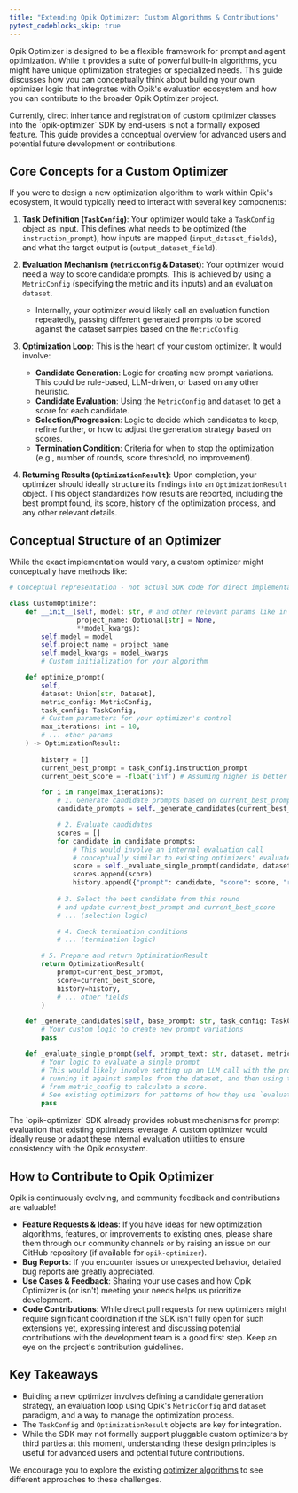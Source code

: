```yaml
---
title: "Extending Opik Optimizer: Custom Algorithms & Contributions"
pytest_codeblocks_skip: true
---
```


Opik Optimizer is designed to be a flexible framework for prompt and agent optimization. While it provides a suite of powerful built-in algorithms, you might have unique optimization strategies or specialized needs. This guide discusses how you can conceptually think about building your own optimizer logic that integrates with Opik's evaluation ecosystem and how you can contribute to the broader Opik Optimizer project.

<Note>
  Currently, direct inheritance and registration of custom optimizer classes into the `opik-optimizer` SDK by end-users is not a formally exposed feature. This guide provides a conceptual overview for advanced users and potential future development or contributions.
</Note>

## Core Concepts for a Custom Optimizer

If you were to design a new optimization algorithm to work within Opik's ecosystem, it would typically need to interact with several key components:

1.  **Task Definition (`TaskConfig`)**: Your optimizer would take a `TaskConfig` object as input. This defines what needs to be optimized (the `instruction_prompt`), how inputs are mapped (`input_dataset_fields`), and what the target output is (`output_dataset_field`).

2.  **Evaluation Mechanism (`MetricConfig` & Dataset)**: Your optimizer would need a way to score candidate prompts. This is achieved by using a `MetricConfig` (specifying the metric and its inputs) and an evaluation `dataset`.
    *   Internally, your optimizer would likely call an evaluation function repeatedly, passing different generated prompts to be scored against the dataset samples based on the `MetricConfig`.

3.  **Optimization Loop**: This is the heart of your custom optimizer. It would involve:
    *   **Candidate Generation**: Logic for creating new prompt variations. This could be rule-based, LLM-driven, or based on any other heuristic.
    *   **Candidate Evaluation**: Using the `MetricConfig` and `dataset` to get a score for each candidate.
    *   **Selection/Progression**: Logic to decide which candidates to keep, refine further, or how to adjust the generation strategy based on scores.
    *   **Termination Condition**: Criteria for when to stop the optimization (e.g., number of rounds, score threshold, no improvement).

4.  **Returning Results (`OptimizationResult`)**: Upon completion, your optimizer should ideally structure its findings into an `OptimizationResult` object. This object standardizes how results are reported, including the best prompt found, its score, history of the optimization process, and any other relevant details.

## Conceptual Structure of an Optimizer

While the exact implementation would vary, a custom optimizer might conceptually have methods like:

```python
# Conceptual representation - not actual SDK code for direct implementation

class CustomOptimizer:
    def __init__(self, model: str, # and other relevant params like in existing optimizers
                 project_name: Optional[str] = None, 
                 **model_kwargs):
        self.model = model
        self.project_name = project_name
        self.model_kwargs = model_kwargs
        # Custom initialization for your algorithm

    def optimize_prompt(
        self,
        dataset: Union[str, Dataset],
        metric_config: MetricConfig,
        task_config: TaskConfig,
        # Custom parameters for your optimizer's control
        max_iterations: int = 10,
        # ... other params
    ) -> OptimizationResult:
        
        history = []
        current_best_prompt = task_config.instruction_prompt
        current_best_score = -float('inf') # Assuming higher is better

        for i in range(max_iterations):
            # 1. Generate candidate prompts based on current_best_prompt
            candidate_prompts = self._generate_candidates(current_best_prompt, task_config)

            # 2. Evaluate candidates
            scores = []
            for candidate in candidate_prompts:
                # This would involve an internal evaluation call
                # conceptually similar to existing optimizers' evaluate_prompt methods
                score = self._evaluate_single_prompt(candidate, dataset, metric_config, task_config)
                scores.append(score)
                history.append({"prompt": candidate, "score": score, "round": i})
            
            # 3. Select the best candidate from this round
            # and update current_best_prompt and current_best_score
            # ... (selection logic)

            # 4. Check termination conditions
            # ... (termination logic)

        # 5. Prepare and return OptimizationResult
        return OptimizationResult(
            prompt=current_best_prompt,
            score=current_best_score,
            history=history,
            # ... other fields
        )

    def _generate_candidates(self, base_prompt: str, task_config: TaskConfig) -> List[str]:
        # Your custom logic to create new prompt variations
        pass

    def _evaluate_single_prompt(self, prompt_text: str, dataset, metric_config, task_config) -> float:
        # Your logic to evaluate a single prompt
        # This would likely involve setting up an LLM call with the prompt_text,
        # running it against samples from the dataset, and then using the metric
        # from metric_config to calculate a score.
        # See existing optimizers for patterns of how they use `evaluate_prompt` internally.
        pass

```

<Info>
  The `opik-optimizer` SDK already provides robust mechanisms for prompt evaluation that existing optimizers leverage. A custom optimizer would ideally reuse or adapt these internal evaluation utilities to ensure consistency with the Opik ecosystem.
</Info>

## How to Contribute to Opik Optimizer

Opik is continuously evolving, and community feedback and contributions are valuable!

*   **Feature Requests & Ideas**: If you have ideas for new optimization algorithms, features, or improvements to existing ones, please share them through our community channels or by raising an issue on our GitHub repository (if available for `opik-optimizer`).
*   **Bug Reports**: If you encounter issues or unexpected behavior, detailed bug reports are greatly appreciated.
*   **Use Cases & Feedback**: Sharing your use cases and how Opik Optimizer is (or isn't) meeting your needs helps us prioritize development.
*   **Code Contributions**: While direct pull requests for new optimizers might require significant coordination if the SDK isn't fully open for such extensions yet, expressing interest and discussing potential contributions with the development team is a good first step. Keep an eye on the project's contribution guidelines.

## Key Takeaways

-   Building a new optimizer involves defining a candidate generation strategy, an evaluation loop using Opik's `MetricConfig` and `dataset` paradigm, and a way to manage the optimization process.
-   The `TaskConfig` and `OptimizationResult` objects are key for integration.
-   While the SDK may not formally support pluggable custom optimizers by third parties at this moment, understanding these design principles is useful for advanced users and potential future contributions.

We encourage you to explore the existing [optimizer algorithms](/agent_optimization/overview#optimization-algorithms) to see different approaches to these challenges. 